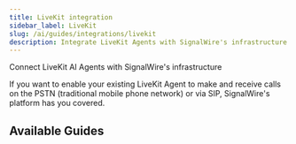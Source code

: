 ```yaml
---
title: LiveKit integration
sidebar_label: LiveKit
slug: /ai/guides/integrations/livekit
description: Integrate LiveKit Agents with SignalWire's infrastructure
---
```


<Subtitle>Connect LiveKit AI Agents with SignalWire's infrastructure</Subtitle>

If you want to enable your existing LiveKit Agent to make and receive calls on the PSTN (traditional mobile phone network) or via SIP,
SignalWire's platform has you covered.


## Available Guides

<GuidesList />

